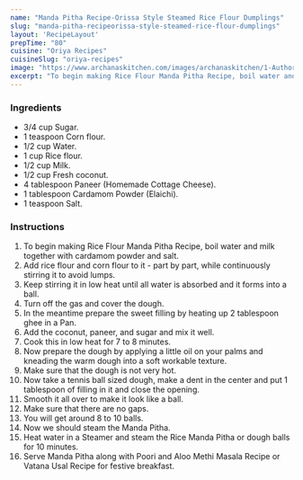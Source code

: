 ---
name: "Manda Pitha Recipe-Orissa Style Steamed Rice Flour Dumplings"
slug: "manda-pitha-recipeorissa-style-steamed-rice-flour-dumplings"
layout: 'RecipeLayout'
prepTime: "80"
cuisine: "Oriya Recipes"
cuisineSlug: "oriya-recipes"
image: "https://www.archanaskitchen.com/images/archanaskitchen/1-Author/Aish/Manda_Pitha.jpg"
excerpt: "To begin making Rice Flour Manda Pitha Recipe, boil water and milk together with cardamom powder and salt"
---

### Ingredients

- 3/4 cup Sugar.
- 1 teaspoon Corn flour.
- 1/2 cup Water.
- 1 cup Rice flour.
- 1/2 cup Milk.
- 1/2 cup Fresh coconut.
- 4 tablespoon Paneer (Homemade Cottage Cheese).
- 1 tablespoon Cardamom Powder (Elaichi).
- 1 teaspoon Salt.

### Instructions

1. To begin making Rice Flour Manda Pitha Recipe, boil water and milk together with cardamom powder and salt.
1. Add rice flour and corn flour to it - part by part, while continuously stirring it to avoid lumps.
1. Keep stirring it in low heat until all water is absorbed and it forms into a ball.
1. Turn off the gas and cover the dough.
1. In the meantime prepare the sweet filling by heating up 2 tablespoon ghee in a Pan.
1. Add the coconut, paneer, and sugar and mix it well.
1. Cook this in low heat for 7 to 8 minutes.
1. Now prepare the dough by applying a little oil on your palms and kneading the warm dough into a soft workable texture.
1. Make sure that the dough is not very hot.
1. Now take a tennis ball sized dough, make a dent in the center and put 1 tablespoon of filling in it and close the opening.
1. Smooth it all over to make it look like a ball.
1. Make sure that there are no gaps.
1. You will get around 8 to 10 balls.
1. Now we should steam the Manda Pitha.
1. Heat water in a Steamer and steam the Rice Manda Pitha or dough balls for 10 minutes.
1. Serve Manda Pitha along with Poori and Aloo Methi Masala Recipe or Vatana Usal Recipe for festive breakfast.
